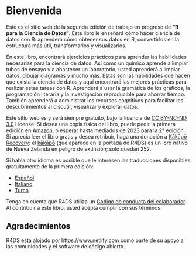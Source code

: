 # Bienvenida {.unnumbered}

Este es el sitio web de la segunda edición de trabajo en progreso de **"R para la Ciencia de Datos"**.
Este libro le enseñará cómo hacer ciencia de datos con R: aprenderá cómo obtener sus datos en R, convertirlos en la estructura más útil, transformarlos y visualizarlos.

En este libro, encontrará ejercicios prácticos para aprender las habilidades necesarias para la ciencia de datos.
Así como un químico aprende a limpiar tubos de ensayo y a abastecer un laboratorio, usted aprenderá a limpiar datos, dibujar diagramas y mucho más.
Estas son las habilidades que hacen que exista la ciencia de datos y aquí encontrará las mejores prácticas para realizar estas tareas con R.
Aprenderá a usar la gramática de los gráficos, la programación literaria y la investigación reproducible para ahorrar tiempo.
También aprenderá a administrar los recursos cognitivos para facilitar los descubrimientos al discutir, visualizar y explorar datos.

Este sitio web es y será siempre gratuito, bajo la licencia de [CC BY-NC-ND 3.0](https://creativecommons.org/licenses/by-nc-nd/3.0/us/) License.
Si desea una copia física del libro, puede pedir la primera edición en [Amazon](https://amzn.to/2aHLAQ1), o esperar hasta mediados de 2023 para la 2ª edición.
Si aprecia leer el libro gratis y desea retribuir, haga una donación a [Kākāpō Recovery](https://www.doc.govt.nz/kakapo-donate): el [kākāpō](https://www.youtube.com/watch?v=9T1vfsHYiKY) (que aparece en la portada de R4DS) es un loro nativo de Nueva Zelanda en peligro de extinsión; solo quedan 252.

Si habla otro idioma es posible que le interesen las traducciones disponibles gratuitamente de la primera edición:

-   [Español](https://es.r4ds.hadley.nz)
-   [Italiano](https://it.r4ds.hadley.nz)
-   [Turco](https://tr.r4ds.hadley.nz)

Tenga en cuenta que R4DS utiliza un [Código de conducta del colaborador](https://contributor-covenant.org/version/2/0/CODE_OF_CONDUCT.html).
Al contribuir a este libro, usted acepta cumplir con sus términos.

## Agradecimientos {.unnumbered}

R4DS está alojado por <https://www.netlify.com> como parte de su apoyo a las comunidades y el software de código abierto.
